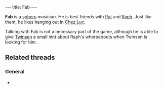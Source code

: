 ---
title: Fab
---

{{twinsunica import}}{{Infobox Character
 |image=Fab.jpg
 |race=Sphero
 |gender=Male
 |size=Small
 |age=Adult
 |magical=
 |lba1=
 |lba2=
 |occupation=
 |requires=
 |amount=
 |fam1=
 |fam2=
 |planet=
 |island=
 |building=
}}

'''Fab''' is a [[sphero]] musician. He is best friends with [[Pat]] and [[Raph]]. Just like them, he likes hanging out in [[Chez Luc]].

Talking with Fab is not a necessary part of the game, although he is able to give [[Twinsen]] a small hint about Raph's whereabouts when Twinsen is looking for him.

==Related threads==
===General===
* {{thread|id=8829|title=When We Was Fab}}

<!-- remove these category links when they're all automated by categorizers...
[[Category:Spheroes]]
[[Category:Male characters]]
[[Category:Small characters]]
[[Category:Adult characters]]
[[Category:Citadel Island inhabitants]] -->